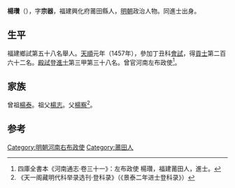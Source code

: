 '''楊瓚'''（{{bd|1422年||？}}），字'''宗器'''，福建興化府莆田縣人，[[明朝|明朝]]政治人物。同進士出身。

==生平==
福建鄉試第五十八名舉人。[[天顺_(明朝)|天順]]元年（1457年），參加丁丑科[[會試|會試]]，得[[貢士|貢士]]第二百六十二名。[[殿試|殿試]]登[[進士|進士]]第三甲第三十八名。曾官河南左布政使<ref>四庫全書本《河南通志·卷三十一》：左布政使 楊瓚，福建莆田人，進士。</ref>。

==家族==
曾祖[[楊泰|楊泰]]。祖父[[楊志|楊志]]。父[[楊察|楊察]]<ref>《天一阁藏明代科举录选刊·登科录》（《景泰二年进士登科录》）</ref>。

==参考==
{{reflist}}
{{明朝人物小作品}}
{{天順元年丁丑科殿試金榜}}
{{DEFAULTSORT:Yang楊}}

[[Category:明朝河南右布政使|Category:明朝河南右布政使]]
[[Category:莆田人|Category:莆田人]]